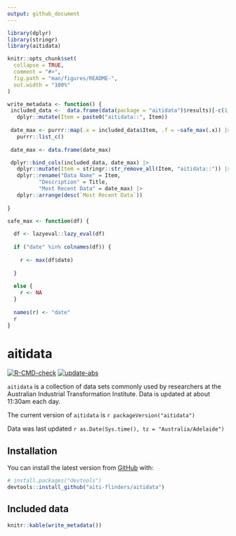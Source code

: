 ```yaml
---
output: github_document
---
```


<!-- README.md is generated from README.Rmd. Please edit that file -->

```r
library(dplyr)
library(stringr)
library(aitidata)

knitr::opts_chunk$set(
  collapse = TRUE,
  comment = "#>",
  fig.path = "man/figures/README-",
  out.width = "100%"
)

write_metadata <- function() {
 included_data <-  data.frame(data(package = "aitidata")$results)[-c(1, 2)] |> 
   dplyr::mutate(Item = paste0("aitidata::", Item))
 
 date_max <- purrr::map(.x = included_data$Item, .f = ~safe_max(.x)) |> 
   purrr::list_c() 
 
 date_max <- data.frame(date_max)

 dplyr::bind_cols(included_data, date_max) |> 
   dplyr::mutate(Item = stringr::str_remove_all(Item, "aitidata::")) |> 
   dplyr::rename("Data Name" = Item,
          "Description" = Title,
          "Most Recent Data" = date_max) |>   
   dplyr::arrange(desc(`Most Recent Data`))
 
}

safe_max <- function(df) {
  
  df <- lazyeval::lazy_eval(df)
  
  if ("date" %in% colnames(df)) {
    
    r <- max(df$date)
    
  }
  
  else {
    r <- NA
  }
  
  names(r) <- "date"
  r
}
```

# aitidata

<!-- badges: start -->
[![R-CMD-check](https://github.com/aiti-flinders/aitidata/actions/workflows/R-CMD-check.yaml/badge.svg?branch=data_prep)](https://github.com/aiti-flinders/aitidata/actions/workflows/R-CMD-check.yaml)
[![update-abs](https://github.com/aiti-flinders/aitidata/workflows/update-abs/badge.svg)](https://github.com/aiti-flinders/aitidata/actions)

<!-- badges: end -->

`aitidata` is a collection of data sets commonly used by researchers at the Australian Industrial Transformation Institute. Data is updated at about 11:30am each day. 

The current version of `aitidata` is `r packageVersion("aitidata")`

Data was last updated `r as.Date(Sys.time(), tz = "Australia/Adelaide")` 

## Installation

You can install the latest version from [GitHub](https://github.com/) with:

``` r
# install.packages("devtools")
devtools::install_github("aiti-flinders/aitidata")
```



## Included data

``` r

knitr::kable(write_metadata())

```
